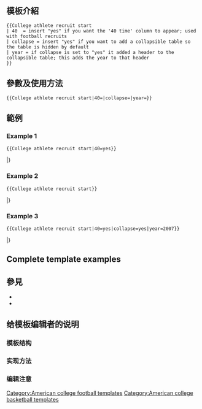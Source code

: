 <includeonly><!-- 在這裡加入模板的保護標識 --></includeonly><noinclude>{{Documentation subpage}}</noinclude>
<!-- 在本行下編輯模板說明 -->
== 模板介紹 ==
<pre>
{{College athlete recruit start
| 40  = insert "yes" if you want the '40 time' column to appear; used with football recruits
| collapse = insert "yes" if you want to add a collapsible table so the table is hidden by default
| year = if collapse is set to "yes" it added a header to the collapsible table; this adds the year to that header
}}
</pre>
== 參數及使用方法 ==
<pre>{{College athlete recruit start|40=|collapse=|year=}}</pre>
== 範例 ==
===Example 1===
<pre>{{College athlete recruit start|40=yes}}</pre>
{{College athlete recruit start|40=yes}}
|}<!--The table terminator is inserted since this is just the header of the table -->

===Example 2===
<pre>{{College athlete recruit start}}</pre>
{{College athlete recruit start}}
|}<!--The table terminator is inserted since this is just the header of the table -->

===Example 3===
<pre>{{College athlete recruit start|40=yes|collapse=yes|year=2007}}</pre>
{{College athlete recruit start|40=yes|collapse=yes|year=2007}}
|}<!--The table terminator is inserted since this is just the header of the table -->

==Complete template examples==
{{College athlete recruit start|40=yes}}
{{College athlete recruit entry
| recruit    = George Hayward
| position   = SG
| hometown   = 賓夕法尼亞州匹茲堡
| highschool = 塞拉天主教高中
| feet   = 5
| inches = 7
| weight = 150
| 40     = 4.9
| commitdate   = 2016年8月2日
| scout stars  = 5
| rivals stars = 4
}}
{{College athlete recruit end
| 40               = yes
| year             = 2007
| rivals ref title = Notre Dame Commit List for 2007
| scout ref title  = Notre Dame: Commits
| rivals school    = 55
| scout s          = 109
| accessdate       = 2007-02-05
| bball            =
}}

== 參見 ==
*{{tl|College athlete recruit entry}}
*{{tl|College athlete recruit end}}

{{esoteric}}

<includeonly>
<!-- ADD CATEGORIES BELOW THIS LINE -->
[[Category:American college football templates]]
[[Category:American college basketball templates]]

<!-- ADD INTERWIKIS BELOW THIS LINE -->
</includeonly>


== 给模板编辑者的说明 ==
=== 模板结构 ===
=== 实现方法 ===
=== 编辑注意 ===

<includeonly>
<!-- 本行下加入模板的分類 -->

</includeonly>